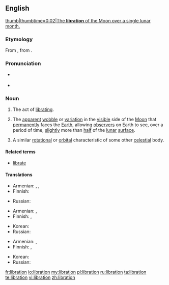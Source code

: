 ==English==
{{wikipedia}}
[[File:Lunar libration with phase Oct 2007.ogv|thumb|thumbtime=0:02|The '''libration''' of the Moon over a single lunar month.]]

===Etymology===
From {{etyl|la}} {{term|libratio|lībrātiō|a hurling, swinging|lang=la}}, from {{term|libro|lībrō|poise, cause to swing|lang=la}}.

===Pronunciation===
* {{a|UK|US}} {{IPA|/laɪˈbɹeɪ.ʃən/}}
* {{audio|en-us-libration.ogg|Audio (US)}}

===Noun===
{{en-noun}}

# The act of [[librate|librating]].
# {{astronomy}} The [[apparent]] [[wobble]] or [[variation]] in the [[visible]] side of the [[Moon]] that [[permanently]] faces the [[Earth]], allowing [[observer]]s on Earth to see, over a period of time, [[slightly]] more than [[half]] of the [[lunar]] [[surface]].
# {{context|by extension}} A similar [[rotational]] or [[orbital]] characteristic of some other [[celestial]] body.

====Related terms====
* [[librate]]

====Translations====
{{trans-top|act of libration}}
* Armenian: {{t|hy|ճոճում|tr=č̣oč̣um|sc=Armn}}, {{t|hy|երերում|tr=ererum|sc=Armn}}, {{t|hy|տատանում|tr=tatanum|sc=Armn}}
* Finnish: {{t|fi|huojunta}}
{{trans-mid}}
* Russian: {{t|ru|качание|sc=Cyrl}}
{{trans-bottom}}

{{trans-top|astronomy: apparent wobble of he moon}}
* Armenian: {{t|hy|լիբրացիա|tr=librac’ia|sc=Armn}}, {{t|hy|ճոճք|tr=č̣oč̣k’|sc=Armn}}
* Finnish: {{t|fi|huojunta}}, {{t|fi|libraatio}}
{{trans-mid}}
* Korean: {{t|ko|칭동|tr=chingdong|sc=Kore}}
* Russian: {{t|ru|либрация|sc=Cyrl}}
{{trans-bottom}}

{{trans-top|astronomy: similar characteristic of another celesial object}}
* Armenian: {{t|hy|լիբրացիա|tr=librac’ia|sc=Armn}}, {{t|hy|ճոճք|tr=č̣oč̣k’|sc=Armn}}
* Finnish: {{t|fi|huojunta}}, {{t|fi|libraatio}}
{{trans-mid}}
* Korean: {{t|ko|칭동|tr=chingdong|sc=Kore}}
* Russian: {{t|ru|либрация|sc=Cyrl}}
{{trans-bottom}}

[[fr:libration]]
[[io:libration]]
[[my:libration]]
[[pl:libration]]
[[ru:libration]]
[[ta:libration]]
[[te:libration]]
[[vi:libration]]
[[zh:libration]]
